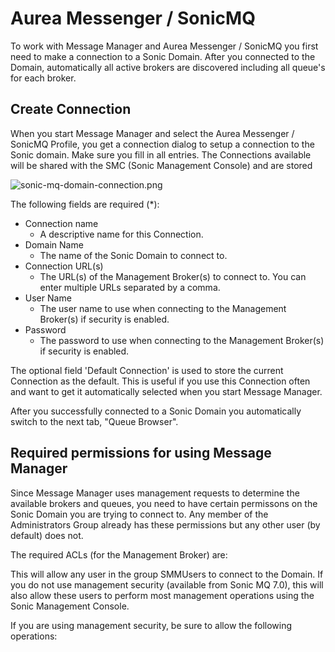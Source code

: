 # Aurea Messenger / SonicMQ

To work with Message Manager and Aurea Messenger / SonicMQ you first need to make a connection to a Sonic
Domain. After you connected to the Domain, automatically all active brokers are discovered including all
queue's for each broker.

## Create Connection

When you start Message Manager and select the Aurea Messenger / SonicMQ Profile, you get a connection dialog
to setup a connection to the Sonic domain. Make sure you fill in all entries.
The Connections available will be shared with the SMC (Sonic Management Console) and are stored

![sonic-mq-domain-connection.png](assets/sonic-mq-domain-connection.png)

The following fields are required (*):
- Connection name
    - A descriptive name for this Connection.
- Domain Name
    - The name of the Sonic Domain to connect to.
- Connection URL(s)
    - The URL(s) of the Management Broker(s) to connect to. You can enter multiple URLs separated by a comma.
- User Name
    - The user name to use when connecting to the Management Broker(s) if security is enabled.
- Password
    - The password to use when connecting to the Management Broker(s) if security is enabled.

The optional field 'Default Connection' is used to store the current Connection as the default. This is useful if
you use this Connection often and want to get it automatically selected when you start Message Manager.

After you successfully connected to a Sonic Domain you automatically switch to the next tab, "Queue Browser".

## Required permissions for using Message Manager

Since Message Manager uses management requests to determine the available brokers and queues, you need to have certain
permissons on the Sonic Domain you are trying to connect to. Any member of the Administrators Group already has these
permissions but any other user (by default) does not.

The required ACLs (for the Management Broker) are:



This will allow any user in the group SMMUsers to connect to the Domain. If you do not use management security
(available from Sonic MQ 7.0), this will also allow these users to perform most management operations using the
Sonic Management Console.

If you are using management security, be sure to allow the following operations:

